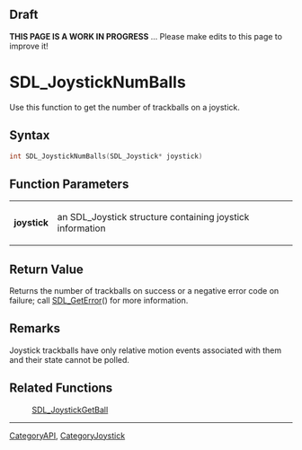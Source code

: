 == Draft ==

'''THIS PAGE IS A WORK IN PROGRESS''' ... Please make edits to this page to improve it!


= SDL_JoystickNumBalls =
Use this function to get the number of trackballs on a joystick.


== Syntax ==
<syntaxhighlight lang='c++'>
int SDL_JoystickNumBalls(SDL_Joystick* joystick)
</syntaxhighlight>

== Function Parameters ==
{|
|'''joystick'''
|an SDL_Joystick structure containing joystick information
|}

== Return Value ==
Returns the number of trackballs on success or a negative error code on failure; call [[SDL_GetError]]() for more information.

== Remarks ==
Joystick trackballs have only relative motion events associated with them and their state cannot be polled.

== Related Functions ==
:[[SDL_JoystickGetBall]]

----
[[CategoryAPI]], [[CategoryJoystick]]
